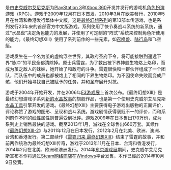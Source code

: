 {{vgname|[[最终幻想XIII|最终幻想XIII]]|ja=ファイナルファンタジーXIII|en=Final Fantasy XIII}}是由[[史克威尔艾尼克斯|史克威尔艾尼克斯]]为[[PlayStation_3|PlayStation 3]]和[[Xbox_360|Xbox 360]]开发并发行的游戏机[[电子角色扮演游戏|角色扮演游戏]]（RPG）。游戏于2009年12月在日本首发，2010年3月在欧美發行，2010年5月在台湾和香港发行繁体中文版，这是[[最终幻想系列|最终幻想系列]]的第13部本传游戏，也是系列发行23年来的首部官方中文版游戏。系列使用了快节奏战斗系统的新系统，通过“水晶盘”决定角色能力的发展，并使用了可定制的“阵式”系统来控制角色所使用的能力。《最终幻想XIII》使用了系列前作的一些元素，如[[最终幻想系列中的召唤兽|召唤兽]]、[[陆行鸟|陆行鸟]]和飞空艇。

游戏发生在一个名为茧的虚构浮空世界，其政府圣府下令，将可能接触到遥远下界“脉冲”的平民全都清除掉。原士兵雷霆，为了救出被下界神般生物烙上烙印，而成为茧之敌人的妹妹，她开始了和政府的斗争。雷霆很快和一群伙伴组成了一个团队，而队伍中的成员也都被烙上了相同的下界生物烙印。为不因使命失败而变成尸骸，他们开始寻找自己被赋予的任务，并和圣府展开对抗。

游戏于2004年开始开发，并在2006年[[E3游戏展|E3游戏展]]上首次公布。《最终幻想XIII》是最终幻想游戏子系列[[新的水晶故事|新的水晶故事]]的旗舰作品，也是第一个使用史克威尔艾尼克斯[[水晶工具|水晶工具]]引擎开发的游戏。《最终幻想XIII》主要获得电子游戏出版物的正面评价，评论称赞了游戏的图形、呈现和战斗系统。游戏剧情获得褒贬不一的评价，而和系列前作不同的[[非线性游戏|线性]]属性则普遍受到批评。游戏2009年在日本售出170万份，成为系列史上销售最快的游戏。截至2013年1月，游戏在全球售出660万套。其续作《[[最终幻想XIII-2|最终幻想XIII-2]]》与2011年12月在日本发行，2012年2月在北美、欧洲、澳洲、台湾和香港发行。第二部续作《[[雷霆归来_最终幻想XIII|雷霆归来 最终幻想XIII]]》结束了雷霆的故事，并和前两作统称为最终幻想XIII传奇，游戏于2013年11月在日本、台湾和香港发行，2014年2月在北美、欧洲和澳洲发行。2014年[[东京游戏展|东京游戏展]]期间，史克威尔艾尼克斯宣布本作将通过[[Steam网络商店|Steam网络商店]]在[[Windows|Windows]]平台发售，本作已經於2014年10月9日發賣。